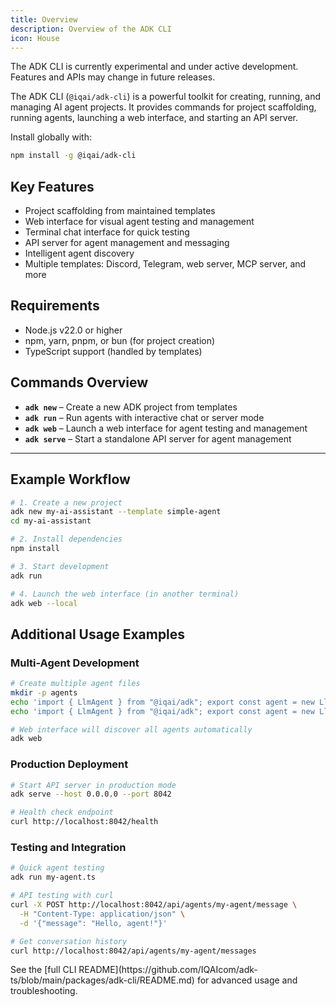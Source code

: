 ```yaml
---
title: Overview
description: Overview of the ADK CLI
icon: House
---
```


<Callout type="warn" title="Experimental Feature">
The ADK CLI is currently experimental and under active development. Features and APIs may change in future releases.
</Callout>

The ADK CLI (`@iqai/adk-cli`) is a powerful toolkit for creating, running, and managing AI agent projects. It provides commands for project scaffolding, running agents, launching a web interface, and starting an API server.

<Callout type="info" title="Installation">
Install globally with:

```bash
npm install -g @iqai/adk-cli
```
</Callout>

## Key Features

- Project scaffolding from maintained templates
- Web interface for visual agent testing and management
- Terminal chat interface for quick testing
- API server for agent management and messaging
- Intelligent agent discovery
- Multiple templates: Discord, Telegram, web server, MCP server, and more

## Requirements

- Node.js v22.0 or higher
- npm, yarn, pnpm, or bun (for project creation)
- TypeScript support (handled by templates)

## Commands Overview

- **`adk new`** – Create a new ADK project from templates
- **`adk run`** – Run agents with interactive chat or server mode
- **`adk web`** – Launch a web interface for agent testing and management
- **`adk serve`** – Start a standalone API server for agent management

---

## Example Workflow

```bash
# 1. Create a new project
adk new my-ai-assistant --template simple-agent
cd my-ai-assistant

# 2. Install dependencies
npm install

# 3. Start development
adk run

# 4. Launch the web interface (in another terminal)
adk web --local
```

## Additional Usage Examples

### Multi-Agent Development

```bash
# Create multiple agent files
mkdir -p agents
echo 'import { LlmAgent } from "@iqai/adk"; export const agent = new LlmAgent({ name: "chatbot" });' > agents/chatbot.ts
echo 'import { LlmAgent } from "@iqai/adk"; export const agent = new LlmAgent({ name: "assistant" });' > agents/assistant.ts

# Web interface will discover all agents automatically
adk web
```

### Production Deployment

```bash
# Start API server in production mode
adk serve --host 0.0.0.0 --port 8042

# Health check endpoint
curl http://localhost:8042/health
```

### Testing and Integration

```bash
# Quick agent testing
adk run my-agent.ts

# API testing with curl
curl -X POST http://localhost:8042/api/agents/my-agent/message \
  -H "Content-Type: application/json" \
  -d '{"message": "Hello, agent!"}'

# Get conversation history
curl http://localhost:8042/api/agents/my-agent/messages
```

<Callout type="info" title="More Info">
See the [full CLI README](https://github.com/IQAIcom/adk-ts/blob/main/packages/adk-cli/README.md) for advanced usage and troubleshooting.
</Callout>
